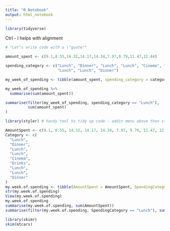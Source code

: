 ```yaml
---
title: "R Notebook"
output: html_notebook
---
```


```r
library(tidyverse)

```

Ctrl - I  helps with alignment

```r
# "Let"s write code with a \"quote"" 
```

```r

amount_spent <- c(9.1,8.55,14.32,14.17,14.34,7.97,9.79,11.47,12.44)

spending_category <- c("Lunch", "Dinner", "Lunch", "Lunch", "Cinema", "Drinks",
                       "Lunch", "Lunch", "Dinner")

my_week_of_spending <- tibble(amount_spent, spending_category = category)

my_week_of_spending %>% 
  summarise(sum(amount_spent))

summarise(filter(my_week_of_spending, spending_category == "Lunch"), 
          sum(amount_spent)
)
```

```r
library(styler) # handy tool to tidy up code - addin menu above then style selection

AmountSpent <- c(9.1, 8.55, 14.32, 14.17, 14.34, 7.97, 9.79, 11.47, 12.44)
Category <- c(
  "Lunch",
  "Dinner",
  "Lunch",
  "Lunch",
  "Cinema",
  "Drinks",
  "Lunch",
  "Lunch",
  "Dinner"
)
my.week.of.spending <- tibble(AmountSpent = AmountSpent, SpendingCategory = Category)
str(my.week.of.spending)
View(my.week.of.spending)
my.week.of.spending
summarise(my.week.of.spending, sum(AmountSpent))
summarise(filter(my.week.of.spending, SpendingCategory == "Lunch"), sum(AmountSpent))
```

```r
library(skimr)
skim(mtcars) 
```

